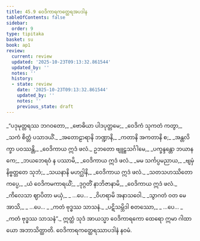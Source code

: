 ```yaml
---
title: 45.9 ဝေဒိကာရကတ္ထေရအပဒါန
tableOfContents: false
sidebar:
  order: 9
type: tipitaka
basket: su
book: ap1
review:
  current: review
  updated: '2025-10-23T09:13:32.861544'
  updated_by: ''
  notes: ''
  history:
  - state: review
    date: '2025-10-23T09:13:32.861544'
    updated_by: ''
    notes: ''
    previous_state: draft
---
```



<ReviewStatus review={frontmatter.review} showDetails={true} />

<HypothesisAnnotation frontmatter={frontmatter} />

<DynamicBreadcrumb />

<Division number="61" book="ap1" e="ch" v="20" p="434">

<Paragraph number="5851" type="verses" book="ap1">
_“ပဒုမုတ္တရဿ ဘဂဝတော,_  
_ဗောဓိယာ ပါဒပုတ္တမေ;_  
_ဝေဒိကံ သုကတံ ကတွာ,_  
_သကံ စိတ္တံ ပသာဒယိံ._  

</Paragraph>

</Division>
<Division number="62" book="ap1" e="ch" v="20" p="434">

<Paragraph number="5852" type="verses" book="ap1">
_အတောဠာရာနိ ဘဏ္ဍာနိ,_  
_ကတာနိ အကတာနိ စ;_  
_အန္တလိက္ခာ ပဝဿန္တိ,_  
_ဝေဒိကာယ ဣဒံ ဖလံ._  

</Paragraph>

</Division>
<Division number="63" book="ap1" e="ch" v="20" p="434">

<Paragraph number="5853" type="verses" book="ap1">
ဥဘတော ဗျူဠှသင်္ဂါမေ,_  
_ပက္ခန္ဒန္တော ဘယာနကေ;_  
_ဘယဘေရဝံ န ပဿာမိ,_  
_ဝေဒိကာယ ဣဒံ ဖလံ._  

</Paragraph>

</Division>
<Division number="64" book="ap1" e="ch" v="20" p="434">

<Paragraph number="5854" type="verses" book="ap1">
_မမ သင်္ကပ္ပမညာယ,_  
_ဗျမှံ နိဗ္ဗတ္တတေ သုဘံ;_  
_သယနာနိ မဟဂ္ဃါနိ,_  
_ဝေဒိကာယ ဣဒံ ဖလံ._  

</Paragraph>

</Division>
<Division number="65" book="ap1" e="ch" v="20" p="434">

<Paragraph number="5855" type="verses" book="ap1">
_သတသဟဿိတော ကပ္ပေ,_  
_ယံ ဝေဒိကမကာရယိံ;_  
_ဒုဂ္ဂတိံ နာဘိဇာနာမိ,_  
_ဝေဒိကာယ ဣဒံ ဖလံ._  

</Paragraph>

</Division>
<Division number="66" book="ap1" e="ch" v="20" p="434">

<Paragraph number="5856" type="verses" book="ap1">
_ကိလေသာ ဈာပိတာ မယှံ,_  
_ …ပေ… _  
_ဝိဟရာမိ အနာသဝေါ._  

</Paragraph>

</Division>
<Division number="67" book="ap1" e="ch" v="20" p="434">

<Paragraph number="5857" type="verses" book="ap1">
_သွာဂတံ ဝတ မေ အာသိ,_  
_ …ပေ… _  
_ကတံ ဗုဒ္ဓဿ သာသနံ._  

</Paragraph>

</Division>
<Division number="68" book="ap1" e="ch" v="20" p="434">

<Paragraph number="5858" type="verses" book="ap1">
_ပဋိသမ္ဘိဒါ စတဿော,_  
_ …ပေ… _  
_ကတံ ဗုဒ္ဓဿ သာသနံ”._  

</Paragraph>

<Paragraph number="5859" book="ap1">
ဣတ္ထံ သုဒံ အာယသ္မာ ဝေဒိကာရကော ထေရော ဣမာ ဂါထာယော အဘာသိတ္ထာတိ.

</Paragraph>
</Division>

<Paragraph number="5860" type="center" book="ap1">
ဝေဒိကာရကတ္ထေရဿာပဒါနံ နဝမံ.
</Paragraph>